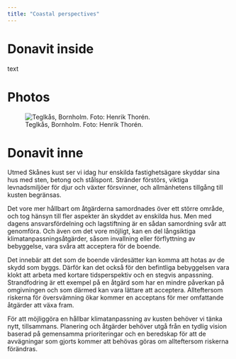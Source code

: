 ```yaml
---
title: "Coastal perspectives"
---
```


# Donavit inside

text

# Photos

![Teglkås, Bornholm. Foto: Henrik Thorén.](../img/donavit_inne.jpg)

# Donavit inne

Utmed Skånes kust ser vi idag hur enskilda fastighetsägare skyddar sina hus med sten, betong och stålspont. Stränder förstörs, viktiga levnadsmiljöer för djur och växter försvinner, och allmänhetens tillgång till kusten begränsas.

Det vore mer hållbart om åtgärderna samordnades över ett större område, och tog hänsyn till fler aspekter än skyddet av enskilda hus. Men med dagens ansvarsfördelning och lagstiftning är en sådan samordning svår att genomföra. Och även om det vore möjligt, kan en del långsiktiga klimatanpassningsåtgärder, såsom invallning eller förflyttning av bebyggelse, vara svåra att acceptera för de boende.

Det innebär att det som de boende värdesätter kan komma att hotas av de skydd som byggs. Därför kan det också för den befintliga bebyggelsen vara klokt att arbeta med kortare tidsperspektiv och en stegvis anpassning. Strandfodring är ett exempel på en åtgärd som har en mindre påverkan på omgivningen och som därmed kan vara lättare att acceptera. Allteftersom riskerna för översvämning ökar kommer en acceptans för mer omfattande åtgärder att växa fram.

För att möjliggöra en hållbar klimatanpassning av kusten behöver vi tänka nytt, tillsammans. Planering och åtgärder behöver utgå från en tydlig vision baserad på gemensamma prioriteringar och en beredskap för att de avvägningar som gjorts kommer att behövas göras om allteftersom riskerna förändras.
